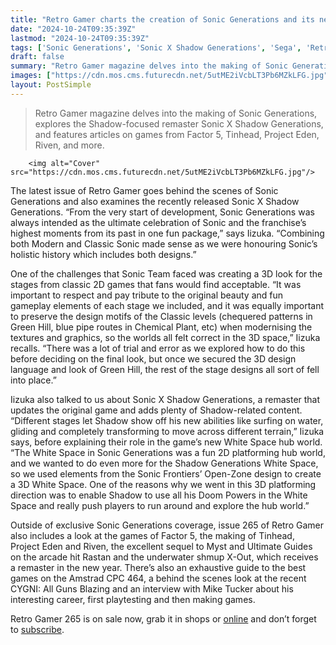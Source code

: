 ```yaml
---
title: "Retro Gamer charts the creation of Sonic Generations and its new remaster"
date: "2024-10-24T09:35:39Z"
lastmod: "2024-10-24T09:35:39Z"
tags: ['Sonic Generations', 'Sonic X Shadow Generations', 'Sega', 'Retro Gamer', 'Platformer', 'Remaster', '3D', '2D', 'Classic', 'Modern', 'Factor 5', 'Tinhead', 'Project Eden', 'Riven', 'Myst', 'Rastan', 'X-Out', 'Amstrad CPC 464', 'CYGNI: All Guns Blazing', 'Mike Tucker']
draft: false
summary: "Retro Gamer magazine delves into the making of Sonic Generations, explores the Shadow-focused remaster Sonic X Shadow Generations, and features articles on games from Factor 5,  Tinhead, Project Eden, Riven, and more."
images: ["https://cdn.mos.cms.futurecdn.net/5utME2iVcbLT3Pb6MZkLFG.jpg"]
layout: PostSimple
---
```

> Retro Gamer magazine delves into the making of Sonic Generations, explores the Shadow-focused remaster Sonic X Shadow Generations, and features articles on games from Factor 5,  Tinhead, Project Eden, Riven, and more.


        <img alt="Cover" src="https://cdn.mos.cms.futurecdn.net/5utME2iVcbLT3Pb6MZkLFG.jpg"/>
        
The latest issue of Retro Gamer goes behind the scenes of Sonic Generations and also examines the recently released Sonic X Shadow Generations. “From the very start of development, Sonic Generations was always intended as the ultimate celebration of Sonic and the franchise’s highest moments from its past in one fun package,” says Iizuka. “Combining both Modern and Classic Sonic made sense as we were honouring Sonic’s holistic history which includes both designs.”

One of the challenges that Sonic Team faced was creating a 3D look for the stages from classic 2D games that fans would find acceptable. “It was important to respect and pay tribute to the original beauty and fun gameplay elements of each stage we included, and it was equally important to preserve the design motifs of the Classic levels (chequered patterns in Green Hill, blue pipe routes in Chemical Plant, etc) when modernising the textures and graphics, so the worlds all felt correct in the 3D space,” Iizuka recalls. “There was a lot of trial and error as we explored how to do this before deciding on the final look, but once we secured the 3D design language and look of Green Hill, the rest of the stage designs all sort of fell into place.”

Iizuka also talked to us about Sonic X Shadow Generations, a remaster that updates the original game and adds plenty of Shadow-related content. “Different stages let Shadow show off his new abilities like surfing on water, gliding and completely transforming to move across different terrain,” Iizuka says, before explaining their role in the game’s new White Space hub world. “The White Space in Sonic Generations was a fun 2D platforming hub world, and we wanted to do even more for the Shadow Generations White Space, so we used elements from the Sonic Frontiers’ Open-Zone design to create a 3D White Space. One of the reasons why we went in this 3D platforming direction was to enable Shadow to use all his Doom Powers in the White Space and really push players to run around and explore the hub world.”

Outside of exclusive Sonic Generations coverage, issue 265 of Retro Gamer also includes a look at the games of Factor 5, the making of Tinhead, Project Eden and Riven, the excellent sequel to Myst and Ultimate Guides on the arcade hit Rastan and the underwater shmup X-Out, which receives a remaster in the new year. There’s also an exhaustive guide to the best games on the Amstrad CPC 464, a behind the scenes look at the recent CYGNI: All Guns Blazing and an interview with Mike Tucker about his interesting career, first playtesting and then making games.

Retro Gamer 265 is on sale now, grab it in shops or [online](https://www.google.com/aclk?sa=l&ai=DChcSEwj_p4LU2aaJAxUglVAGHQBGAJMYABAAGgJkZw&co=1&ase=2&gclid=Cj0KCQjw4Oe4BhCcARIsADQ0cskChMHidQV_J48Wq1K83Mq7k2oNulpO3qWPzfY7eJqjrBhZj6AgEmgaAv3_EALw_wcB&sig=AOD64_1JAQkrf0D0cJCNSL_KyUYBL-Jk7g&q&nis=4&adurl&ved=2ahUKEwisqv3T2aaJAxWNUkEAHTF-Ct8Q0Qx6BAgOEAE) and don’t forget to [subscribe](https://www.awin1.com/awclick.php?awinmid=2961&awinaffid=103504&clickref=grd-us-8173824974231529627&p=https%3A%2F%2Fwww.magazinesdirect.com%2Faz-magazines%2F6936729%2Fretro-gamer-magazine-subscription.thtml).
        